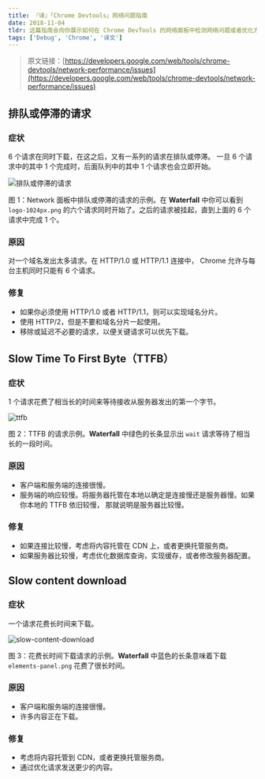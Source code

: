 ```yaml
---
title: 『译』「Chrome Devtools」网络问题指南
date: 2018-11-04
tldr: 这篇指南会向你展示如何在 Chrome DevTools 的网络面板中检测网络问题或者优化方向。
tags: ['Debug', 'Chrome', '译文']
---
```


> 原文链接：[https://developers.google.com/web/tools/chrome-devtools/network-performance/issues](https://developers.google.com/web/tools/chrome-devtools/network-performance/issues)

## 排队或停滞的请求

### 症状

6 个请求在同时下载，在这之后，又有一系列的请求在排队或停滞。
一旦 6 个请求中的其中 1 个完成时，后面队列中的其中 1 个请求也会立即开始。

![排队或停滞的请求][stalled]

图 1：Network 面板中排队或停滞的请求的示例。在 **Waterfall** 中你可以看到
`logo-1024px.png` 的六个请求同时开始了。之后的请求被挂起，直到上面的 6 个请求中完成 1 个。

### 原因

对一个域名发出太多请求。在 HTTP/1.0 或 HTTP/1.1 连接中，
Chrome 允许与每台主机同时只能有 6 个请求。

### 修复

- 如果你必须使用 HTTP/1.0 或者 HTTP/1.1，则可以实现域名分片。
- 使用 HTTP/2，但是不要和域名分片一起使用。
- 移除或延迟不必要的请求，以便关键请求可以优先下载。

## Slow Time To First Byte（TTFB）

### 症状

1 个请求花费了相当长的时间来等待接收从服务器发出的第一个字节。

![ttfb][ttfb]

图 2：TTFB 的请求示例。**Waterfall** 中绿色的长条显示出 `wait` 请求等待了相当长的一段时间。

### 原因

- 客户端和服务端的连接很慢。
- 服务端的响应较慢。将服务器托管在本地以确定是连接慢还是服务器慢。如果你本地的 TTFB 依旧较慢，
  那就说明是服务器比较慢。

### 修复

- 如果连接比较慢，考虑将内容托管在 CDN 上，或者更换托管服务商。
- 如果服务器比较慢，考虑优化数据库查询，实现缓存，或者修改服务器配置。

## Slow content download

### 症状

一个请求花费长时间来下载。

![slow-content-download][slowcontentdownload]

图 3：花费长时间下载请求的示例。**Waterfall** 中蓝色的长条意味着下载 `elements-panel.png`
花费了很长时间。

### 原因

- 客户端和服务端的连接很慢。
- 许多内容正在下载。

### 修复

- 考虑将内容托管到 CDN，或者更换托管服务商。
- 通过优化请求发送更少的内容。

[stalled]: https://raw.githubusercontent.com/coderfe/100-days-of-translate/master/network-issues-guide/stalled.png
[ttfb]: https://raw.githubusercontent.com/coderfe/100-days-of-translate/master/network-issues-guide/slow-ttfb.png
[slowcontentdownload]: https://raw.githubusercontent.com/coderfe/100-days-of-translate/master/network-issues-guide/slow-content-download.png

